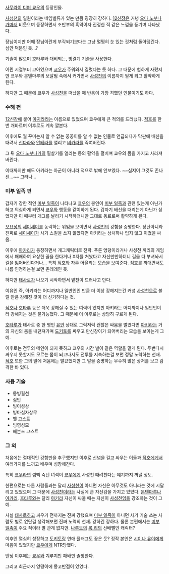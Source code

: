 [[사무라이 디퍼 쿄우]]의 등장인물.

[[사성천]]의 일원이라는 네임벨류가 있는 만큼 굉장히 강하다. [[12신장]]은 커녕 [[오다 노부나가]]마저 비웃으며 등장하면서 초반부의 흑막이자 진정한 적 같은 느낌을 풍기며 나타났다.

장님이지만 어째 장님이란게 부각되기보다는 그냥 멀쩡히 눈 있는 것처럼 돌아댕긴다. 심안 덕분인 듯...?

기술이 많으며 호타루와 대비되는, 빙결계 기술을 사용한다.

어린 시절부터 고아였으며 [[쿄우]]가 주워와서 길렀다는 듯 하다. 그 때문에 험하게 자랐지만 쿄우와 본텐마루의 보살핌 속에서 커가면서 [[사성천]]의 이름까지 얻게 되고 활약하게 된다.

하지만 그 때문에 쿄우가 [[사성천]]을 떠났을 때 반응이 가장 격했던 인물이기도 하다.


=== 수해 편 ===

[[12신장]]에 붙어 [[아지라]]라는 이름으로 있었으며 쿄우에게 큰 적의를 드러냈다. [[적호]]를 한 번 개바르며 이후로도 계속 깔본다.

이후에도 뭘 꾸미는지 알 수 없는 꿍꿍이를 알 수 없는 인물로 언급되다가 막판에 배신을 때려서 [[신다라]]와 [[안테라]]를 얼리고 [[비카라]]를 죽여버린다.

그 뒤 [[오다 노부나가]]의 필살기를 얼리는 등의 활약을 펼치며 쿄우의 몸을 가지고 사라져버린다.

이때까지만 해도 아키라는 아군이 아니라 적으로 밖에 안보였다. ~~심지어 그것도 존나 센...~~ 그러나...


=== 미부 일족 편 ===

갑자기 강한 적인 [[미부 일족]]이 나타나고 [[쿄우]]의 봉인이 [[미부 일족]]과 관련 있는게 아닌가 하고 의심하게 되면서 [[쿄우]]와 행동을 같이하게 된다. 갑자기 배신을 때리는게 아닌가 싶었지만 이 때부터 개그를 날리기 시작하더니만 그대로 동료로써 활약하게 된다.

[[오요성]]의 [[세이세이]]를 농락하는 위엄을 보이면서 [[사성천]]의 강함을 증명한다. 장난아니라 진짜로 [[세이세이]]가 사기 스킬을 쓰지 않았다면 아키라는 상처하나 입지 않고 이겼을 싸움.

이후에 [[아카리]]가 등장하면서 개그캐릭터로 전락. 푸른 엉덩이라거나 사성천 끼리의 게임에서 패배하여 요상한 꼴을 한다거나 X자를 쳐놨다고 자신만만하더니 길을 다 부셔놔서 길을 잃어버린다거나... 특히 [[적호]]와 자주 어울리는 모습을 보여준다. [[적호]]를 까대면서도 나름 인정하는걸 보면 츤데레인 듯.

하지만 [[태사로]]가 나오기 시작하면서 밑천이 드러나고 만다.

이유인 즉, 아키라는 어디까지나 일반인인 만큼 더 이상 강해지는건 커녕 [[사성천]]으로 불릴 만큼 강해진 것이 더 신기하다는 것.

[[적호]]나 [[호타루]] 등은 더욱 강해질 수 있는 여력이 있지만 아키라는 어디까지나 일반인이라 강해지는 것은 불가능했다. 그 때문에 이 이후로는 상당히 구르게 된다.

[[호타루]]가 태사로 중 한 명인 [[유안]] 상대로 그럭저럭 괜찮은 싸움을 벌였다면 [[아키라]]는 거의 자신의 몸을 내던져가며 [[도키토]]를 싸우고 만신창이가 되어버리는 모습을 보이는게 그 예.

이후로는 전투의 메인이 되지 못하고 쿄우의 시간 벌이 같은 역할을 맡게 된다. 두번다시 싸우지 못할지도 모르는 몸이 되고나서도 전투를 지속하는걸 보면 정말 노력하는 천재. [[적호]] 또한 그의 말에 처음에는 발끈했지만 그 말을 증명하는 무수히 많은 상처를 보고 감격한 바 있다.

=== 사용 기술 ===
* 몽빙월천
* 심안
* 빙이성상
* 빙마십자상무
* 헬 고스트
* 빙영성모
* 헤븐즈 고스트


=== 그 외 ===

처음에는 절대적인 강함만을 추구했지만 이후로 신념을 걸고 싸우는 이들과 [[적호]]에게서 여러가지를 느끼고 배우며 성장해간다.

특히 [[쿄우]]라면 껌뻑 죽던 녀석이 [[쿄우]]에게 사성천 때려친다는 얘기까지 꺼낼 정도.

한편으로는 다른 사람들과는 달리 [[사성천]]이 아니면 자신은 아무것도 아니라는 것에 시달리고 있었으며 그 때문에 [[사성천]]이라는 사실에 큰 자신감을 가지고 있었다. [[본텐마루]]나 [[아카리]], [[호타루]]와는 달리 [[아키라]] 자신이 싸울 때는 자신이 [[사성천]]임을 강조하는 것이 그 예.

사실 [[태사로]]하고 싸우기 전까지는 진짜 강했으며 [[미부 일족]]이 아니면 사기 기술 쓰는 사람도 별로 없단걸 생각해보면 진짜 노력의 천재. 강하긴 강하다. 물론 본편에서는 [[미부 일족]]이 주요 적이라 별 관계 없지만. [[나루토]]의 [[록 리]]의 선배뻘인 캐릭터?

이후엔 열심히 성장하고 [[도키토]]랑 연애 플래그도 꽂은 듯? 정작 본인은 [[시이나 유야]]에게 마음이 있었지만 [[쿄우]]에게 NTR당했다.

엔딩 이후에는 [[쿄우]]와 겨루지만 패배만 줄창한다.

그리고 최근까지 엉덩이에 몽고반점이 있었다.
